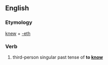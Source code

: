 ==English==

===Etymology===
[[knew]] + [[-eth]]

===Verb===
{{head|en|verb form}}

# {{label|en|archaic}} third-person singular past tense of '''to [[know]]'''